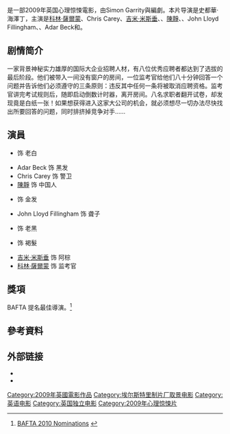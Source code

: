 {{noteTA
|T=zh-hans:终极面试;zh-hk:血聘;zh-tw:殘酷考;
|G1=Show
|1=zh-cn:斯图尔特·哈泽尔丁; zh-hk:史釗活希素甸;
|2=zh-cn:吉米·米斯特雷; zh-hk:占美米思哲;
|3=zh-cn:科林·萨尔蒙; zh-hk:哥連沙蒙;
|4=zh-cn:卢克·梅伯利; zh-hk:陸克馬比;
|5=zh-hans:终极面试;zh-hk:血聘;zh-tw:殘酷考;
}}

{{Infobox film
| name           = 血聘
| original_name  = ''Exam''
| image          = Exam poster.jpg
| image_size     = 175px
| caption        = 
| director       = {{link-en|史都華·海澤丁|Stuart Hazeldine}}
| producer       = 史都華·海澤丁<br />{{link-en|葛瑞·巫溫|Gareth Unwin}}
| writer         = 史都華·海澤丁<br />Simon Garrity
| starring       = Adar Beck<br />Chris Carey<br />[[陳靜_(演員)|陳靜]]<br />{{link-en|娜坦麗·考克斯|Nathalie Cox}}<br />John Lloyd Fillingham<br />{{link-en|Chuk Iwuji|Chuk Iwuji}}<br />{{link-en|路克·馬柏利|Luke Mably}}<br />{{link-en|寶莉安娜·麥金托許|Pollyanna McIntosh}}<br />[[吉米·米斯垂|吉米·米斯垂]]<br />[[科林·薩爾蒙|科林·薩爾蒙]]
| music          = {{link-en|斯蒂芬·巴頓|Stephen Barton}}<br />Matthew Cracknell
| cinematography = Tim Wooster
| editing        = Mark Talbot-Butler
| studio         = Bedlam Productions<br />Hazeldine Films
| distributor    = Independent<ref>{{Cite web |url = http://film.britishcouncil.org/exam |title = Exam |publisher = British Council |language = en |access-date = 2018-12-25 |archive-url = https://web.archive.org/web/20181225175646/http://film.britishcouncil.org/exam |archive-date = 2018-12-25 |dead-url = yes }}</ref>
| released       = {{Film date|df=y|2009|6||[[愛丁堡國際電影節|愛丁堡國際電影節]]|2010|1|8|英國}}
| runtime        = 101分钟
| country        = 英國
| language       = 英语
| budget         = $600,000<ref>{{Cite web |url = https://www.dreadcentral.com/news/18658/exclusive-stuart-hazeldine-talks-exam-paradise-lost-and-tripods/ |title = Exclusive: Stuart Hazeldine Talks Exam, Paradise Lost, and Tripods |author = Carnell |date = 2010-07-29 |publisher = Dread Central |language = en |accessdate = 2018-12-25 |archive-date = 2018-12-25 |archive-url = https://web.archive.org/web/20181225175555/https://www.dreadcentral.com/news/18658/exclusive-stuart-hazeldine-talks-exam-paradise-lost-and-tripods/ |dead-url = no }}</ref>
| gross          =
| cn_name        = 终极面试
| hk_name        = 血聘
| tw_name        = 殘酷考
}}
{{作品名稱|name=''Exam''|hk=血聘|tw=殘酷考|cn=终极面试}}是一部2009年英国心理惊悚電影，由Simon Garrity與{{link-en|史都華·海澤丁|Stuart Hazeldine}}編劇。本片导演是史都華·海澤丁，主演是[[科林·薩爾蒙|科林·薩爾蒙]]、Chris Carey、[[吉米·米斯垂|吉米·米斯垂]]、{{link-en|路克·馬柏利|Luke Mably}}、[[陳靜_(演員)|陳靜]]、{{link-en|Chuk Iwuji|Chuk Iwuji}}、John Lloyd Fillingham、{{link-en|寶莉安娜·麥金托許|Pollyanna McIntosh}}、Adar Beck和{{link-en|娜坦麗·考克斯|Nathalie Cox}}。

== 剧情简介 ==
一家背景神秘实力雄厚的国际大企业招聘人材，有八位优秀应聘者都达到了选拔的最后阶段。他们被带入一间没有窗户的房间，一位监考官给他们八十分钟回答一个问题并告诉他们必须遵守的三条原则：{{quote|
#不得尝试与监考官或警卫交谈；
#不得有意或无意地损毁试卷；
#不管出于什么理由，不得离开面试房间。}}违反其中任何一条将被取消应聘资格。监考官讲完考试规则后，随即启动倒数计时器，离开房间。八名求职者翻开试卷，却发现竟是白纸一张！如果想获得进入这家大公司的机会，就必须想尽一切办法尽快找出所要回答的问题，同时排挤掉竞争对手……

== 演員 ==
* {{link-en|路克·馬柏利|Luke Mably}} 饰 老白
* Adar Beck 饰 黑发
* Chris Carey 饰 警卫
* [[陳靜_(演員)|陳靜]] 饰 中国人
* {{link-en|娜坦麗·考克斯|Nathalie Cox}} 饰 金发
* John Lloyd Fillingham 饰 聋子
* {{link-en|Chuk Iwuji|Chuk Iwuji}} 饰 老黑
* {{link-en|寶莉安娜·麥金托許|Pollyanna McIntosh}} 饰 褐髮
* [[吉米·米斯垂|吉米·米斯垂]] 饰 阿棕
* [[科林·薩爾蒙|科林·薩爾蒙]] 饰 监考官

== 獎項 ==
{{link-en|史都華·海澤丁|Stuart Hazeldine}} BAFTA 提名最佳導演。<ref>[http://www.thecinemapost.com/2010/01/21/full-list-of-the-2010-bafta-nominations-avatar-the-hurt-locker-lead/ BAFTA 2010 Nominations] {{webarchive|url=https://web.archive.org/web/20110716225304/http://www.thecinemapost.com/2010/01/21/full-list-of-the-2010-bafta-nominations-avatar-the-hurt-locker-lead/ |date=2011-07-16 }}</ref>

== 參考資料 ==
{{reflist}}

== 外部链接 ==
*{{imdb title|id=1258197}}
*{{rotten-tomatoes|id=exam|title=Exam}}

{{DEFAULTSORT:Exam}}
[[Category:2009年英國電影作品|Category:2009年英國電影作品]]
[[Category:埃尔斯特里制片厂取景电影|Category:埃尔斯特里制片厂取景电影]]
[[Category:英语电影|Category:英语电影]]
[[Category:英国独立电影|Category:英国独立电影]]
[[Category:2009年心理惊悚片|Category:2009年心理惊悚片]]